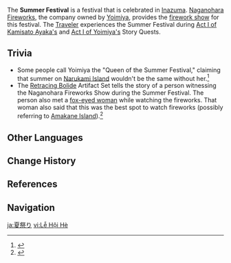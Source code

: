 {{Terminology Infobox
|type         = Festivals
|type2        = Inazuma Culture
}}
The '''Summer Festival''' is a festival that is celebrated in [[Inazuma]]. [[Naganohara Fireworks]], the company owned by [[Yoimiya]], provides the [[Naganohara Fireworks Show|firework show]] for this festival. The [[Traveler]] experiences the Summer Festival during [[The Whispers of the Crane and the White Rabbit|Act I of Kamisato Ayaka's]] and [[Dreamlike Timelessness|Act I of Yoimiya's]] Story Quests.

==Trivia==
* Some people call Yoimiya the "Queen of the Summer Festival," claiming that summer on [[Narukami Island]] wouldn't be the same without her.<ref>{{Ref/Quest|A Flower Blooms in a Prison}}</ref>
* The [[Retracing Bolide]] Artifact Set tells the story of a person witnessing the Naganohara Fireworks Show during the Summer Festival. The person also met a [[Kitsune Saiguu|fox-eyed woman]] while watching the fireworks. That woman also said that this was the best spot to watch fireworks (possibly referring to [[Amakane Island]]).<ref>{{Ref/ArtiSet|Retracing Bolide}}</ref>

==Other Languages==
{{Other Languages
|en      = Summer Festival
|zhs     = 夏祭
|zhs_rm  = Xià Jì
|zht     = 夏祭
|zht_rm  = Xià Jì
|zh_tl   = Summer Festival
|ja      = 夏祭り
|ja_rm   = Natsu Matsuri<ref>{{Ref/Quest|A Flower Blooms in a Prison|note=Japanese Voice-Over}}</ref>
|ja_tl   = Summer Festival
|ko      = 여름 {{tt|축제|祝祭}}
|ko_tl   = Summer Festival
|es      = Festival de Verano
|es_tl   = Summer Festival
|fr      = Festival d'été
|fr_tl   = Summer Festival
|ru      = Праздник лета<!--Летний праздник--><!--Праздник летнего равноденствия--><!--Летний фестиваль-->
|ru_tl   = Summer Festival
|th      = เทศกาลฤดูร้อน
|th_rm   = 
|th_tl   = 
|vi      = Lễ Hội Hè
|vi_tl   = 
|de      = Sommerfest
|de_tl   = Summer Festival
|id      = Festival Musim Panas
|id_tl   = Summer Festival
|pt      = Festival de Verão
|pt_tl   = Summer Festival
|tr      = Yaz Festivali
|tr_tl   = 
|it      = Festival d'estate
|it_tl   = Summer Festival
}}

==Change History==
{{Change History|introduced=1.0}}

==References==
{{Reflist}}

==Navigation==
{{Lore Navbox|Festival}}

[[ja:夏祭り]]
[[vi:Lễ Hội Hè]]